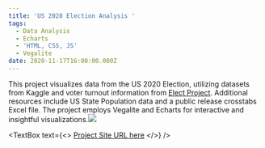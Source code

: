 ```yaml
---
title: 'US 2020 Election Analysis '
tags:
  - Data Analysis
  - Echarts
  - 'HTML, CSS, JS'
  - Vegalite
date: 2020-11-17T16:00:00.000Z
---
```


This project visualizes data from the US 2020 Election, utilizing datasets from Kaggle and voter turnout information from [Elect Project](http://www.electproject.org/home/voter-turnout/voter-turnout-data). Additional resources include US State Population data and a public release crosstabs Excel file. The project employs Vegalite and Echarts for interactive and insightful visualizations.![](/vegalite-us.png)

<TextBox
  text={<>
    [Project Site URL ]()[here](https://shanteru.github.io/us-election-vis/)
  </>}
/>

